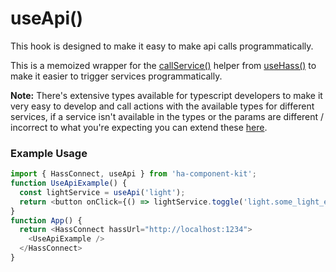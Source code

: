 
<Meta title="HOOKS/useApi" />

# useApi()
This hook is designed to make it easy to make api calls programmatically.

This is a memoized wrapper for the [callService()](/docs/hooks-usehass-callservice--docs) helper from [useHass()](/docs/hooks-usehass--docs) to make it
easier to trigger services programmatically.

**Note:** There's extensive types available for typescript developers to make it very easy to develop and call actions with the available types for different
services, if a service isn't available in the types or the params are different / incorrect to what you're expecting you can extend these [here](/docs/advanced-extend-api--docs).


### Example Usage

```ts
import { HassConnect, useApi } from 'ha-component-kit';
function UseApiExample() {
  const lightService = useApi('light');
  return <button onClick={() => lightService.toggle('light.some_light_entity')} >TOGGLE LIGHT</button>
}
function App() {
  return <HassConnect hassUrl="http://localhost:1234">
    <UseApiExample />
  </HassConnect>
}

```